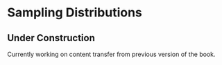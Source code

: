 # Sampling Distributions {#sec-sampling}

::: callout-caution
## Under Construction

Currently working on content transfer from previous version of the book.
:::